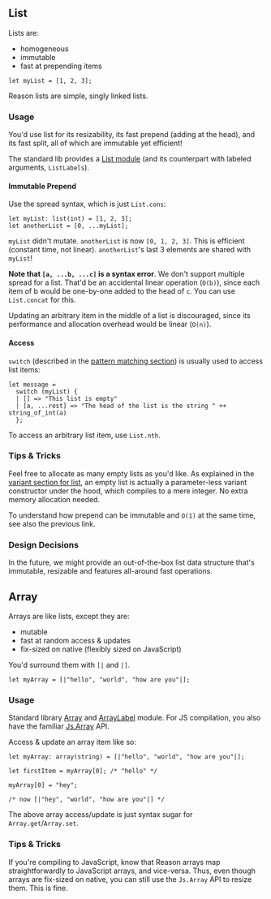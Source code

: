 
## List

Lists are:

- homogeneous
- immutable
- fast at prepending items

```reason
let myList = [1, 2, 3];
```

Reason lists are simple, singly linked lists.

### Usage

You'd use list for its resizability, its fast prepend (adding at the head), and its fast split, all of which are immutable yet efficient!

The standard lib provides a [List module](/api/List.html) (and its counterpart with labeled arguments, `ListLabels`).

#### Immutable Prepend

Use the spread syntax, which is just `List.cons`:

```reason
let myList: list(int) = [1, 2, 3];
let anotherList = [0, ...myList];
```

`myList` didn't mutate. `anotherList` is now `[0, 1, 2, 3]`. This is efficient (constant time, not linear). `anotherList`'s last 3 elements are shared with `myList`!

**Note that `[a, ...b, ...c]` is a syntax error**. We don't support multiple spread for a list. That'd be an accidental linear operation (`O(b)`), since each item of b would be one-by-one added to the head of `c`. You can use `List.concat` for this.

Updating an arbitrary item in the middle of a list is discouraged, since its performance and allocation overhead would be linear (`O(n)`).

#### Access

`switch` (described in the [pattern matching section](pattern-matching.md)) is usually used to access list items:

```reason
let message =
  switch (myList) {
  | [] => "This list is empty"
  | [a, ...rest] => "The head of the list is the string " ++ string_of_int(a)
  };
```

To access an arbitrary list item, use `List.nth`.

### Tips & Tricks

Feel free to allocate as many empty lists as you'd like. As explained in the [variant section for list](variant.md#honorable-mentions), an empty list is actually a parameter-less variant constructor under the hood, which compiles to a mere integer. No extra memory allocation needed.

To understand how prepend can be immutable and `O(1)` at the same time, see also the previous link.

### Design Decisions

In the future, we might provide an out-of-the-box list data structure that's immutable, resizable and features all-around fast operations.

## Array

Arrays are like lists, except they are:

- mutable
- fast at random access & updates
- fix-sized on native (flexibly sized on JavaScript)

You'd surround them with `[|` and `|]`.

```reason
let myArray = [|"hello", "world", "how are you"|];
```

### Usage

Standard library [Array](/api/Array.html) and [ArrayLabel](/api/ArrayLabels.html) module. For JS compilation, you also have the familiar [Js.Array](https://bucklescript.github.io/bucklescript/api/Js.Array.html) API.

Access & update an array item like so:

```reason
let myArray: array(string) = [|"hello", "world", "how are you"|];

let firstItem = myArray[0]; /* "hello" */

myArray[0] = "hey";

/* now [|"hey", "world", "how are you"|] */
```

The above array access/update is just syntax sugar for `Array.get`/`Array.set`.

### Tips & Tricks

If you're compiling to JavaScript, know that Reason arrays map straightforwardly to JavaScript arrays, and vice-versa. Thus, even though arrays are fix-sized on native, you can still use the `Js.Array` API to resize them. This is fine.
